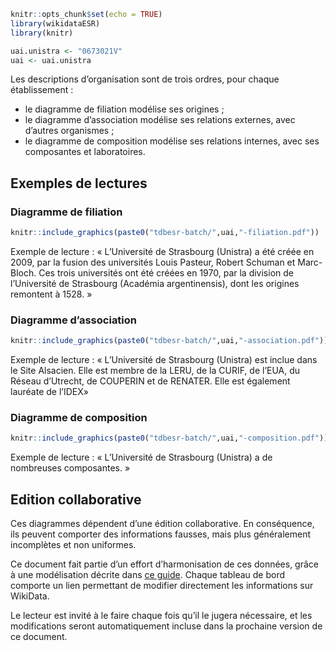 
```r
knitr::opts_chunk$set(echo = TRUE)
library(wikidataESR)
library(knitr)

uai.unistra <- "0673021V"
uai <- uai.unistra
```

Les descriptions d'organisation sont de trois ordres, pour chaque établissement :

- le diagramme de filiation modélise ses origines ;
- le diagramme d'association modélise ses relations externes, avec d'autres organismes ;
- le diagramme de composition modélise ses relations internes, avec ses composantes et laboratoires.


## Exemples de lectures 

### Diagramme de filiation

```r
knitr::include_graphics(paste0("tdbesr-batch/",uai,"-filiation.pdf"))
```

Exemple de lecture : « L'Université de Strasbourg (Unistra) a été créée en 2009, par la fusion des universités Louis Pasteur, Robert Schuman et Marc-Bloch. Ces trois universités ont été créées en 1970, par la division de l'Université de Strasbourg (Académia argentinensis), dont les origines remontent à 1528. »


### Diagramme d'association

```r
knitr::include_graphics(paste0("tdbesr-batch/",uai,"-association.pdf"))
```

Exemple de lecture : « L'Université de Strasbourg (Unistra) est inclue dans le Site Alsacien. Elle est membre de la LERU, de la CURIF, de l'EUA, du Réseau d'Utrecht, de COUPERIN et de RENATER. Elle est également lauréate de l'IDEX»

### Diagramme de composition

```r
knitr::include_graphics(paste0("tdbesr-batch/",uai,"-composition.pdf"))
```

Exemple de lecture : « L'Université de Strasbourg (Unistra) a de nombreuses composantes. »

## Edition collaborative
Ces diagrammes dépendent d'une édition collaborative. En conséquence, ils peuvent comporter des informations fausses, mais plus généralement incomplètes et non uniformes. 

Ce document fait partie d'un effort d'harmonisation de ces données, grâce à une modélisation décrite dans [ce guide](https://github.com/cpesr/wikidataESR/blob/master/Rmd/wikidataESR.md). Chaque tableau de bord comporte un lien permettant de modifier directement les informations sur WikiData.

Le lecteur est invité à le faire chaque fois qu'il le jugera nécessaire, et les modifications seront automatiquement incluse dans la prochaine version de ce document.